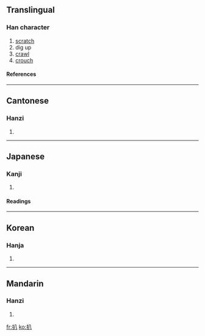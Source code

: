==Translingual==
===Han character===
{{Han char|rn=64|rad=手|as=02|sn=5|four=5800<sub>0</sub>|canj=手金 (QC)}}
# [[scratch]]
# dig up
# [[crawl]]
# [[crouch]]
====References====
{{Han ref|kx=0417.110|dkj=11780|dj=0763.120|hdz=31827.030|uh=6252|ud=25170|bh=A5B6|bd=42422}}
----
==Cantonese==
===Hanzi===
{{yue-hanzi|jyut=|y=pa4}}
# {{defn|Cantonese}}
----
==Japanese==
===Kanji===
{{ja-kanji|grade=|rs=手02}}
# {{defn|Japanese}} 
====Readings====
{{ja-readings|on=[[はい]] (hai), [[はつ]] (hatsu), [[はち]] (hachi)|kun=[[ぬく]] (nuku), [[さばく]] (sabaku)}}
----
==Korean==
===Hanja===
{{ko-hanja|hangeul=배|eumhun=|rv=bae|mr=pae|y=pay}}
# {{defn|Korean}}
----
==Mandarin==
===Hanzi===
{{cmn-hanzi|pin=[[bā]] (ba1), [[pā]] (pa1), [[pá]] (pa2)|wg=pa<sup>1</sup>, p'a<sup>1</sup>, p'a<sup>2</sup>}}
# {{defn|Mandarin}}

[[fr:扒]]
[[ko:扒]]